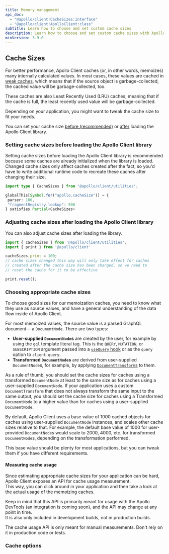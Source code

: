 ```yaml
---
title: Memory management
api_doc:
  - "@apollo/client!CacheSizes:interface"
  - "@apollo/client!ApolloClient:class"
subtitle: Learn how to choose and set custom cache sizes
description: Learn how to choose and set custom cache sizes with Apollo Client.
minVersion: 3.9.0
---
```



## Cache Sizes

For better performance, Apollo Client caches (or, in other words, memoizes) many
internally calculated values.
In most cases, these values are cached in [weak caches](https://en.wikipedia.org/wiki/Weak_reference), which means that if the
source object is garbage-collected, the cached value will be garbage-collected,
too.

These caches are also Least Recently Used (LRU) caches, meaning that if the cache is full,
the least recently used value will be garbage-collected.

Depending on your application, you might want to tweak the cache size to fit your
needs.

You can set your cache size [before (recommended)](#setting-cache-sizes-before-loading-the-apollo-client-library) or [after](#adjusting-cache-sizes-after-loading-the-apollo-client-library) loading the Apollo Client library.

### Setting cache sizes before loading the Apollo Client library

Setting cache sizes before loading the Apollo Client library is recommended because some caches are already initialized when the library is loaded. Changed cache sizes only
affect caches created after the fact, so you'd have to write additional runtime code to recreate these caches after changing their size.

 ```ts
import type { CacheSizes } from '@apollo/client/utilities';

 globalThis[Symbol.for("apollo.cacheSize")] = {
  parser: 100,
  "fragmentRegistry.lookup": 500
 } satisfies Partial<CacheSizes>
 ```

### Adjusting cache sizes after loading the Apollo Client library

You can also adjust cache sizes after loading the library.

```js
import { cacheSizes } from '@apollo/client/utilities';
import { print } from '@apollo/client'

cacheSizes.print = 100;
// cache sizes changed this way will only take effect for caches 
// created after the cache size has been changed, so we need to 
// reset the cache for it to be effective

print.reset();
```

### Choosing appropriate cache sizes

<Remarks
  canonicalReference="@apollo/client!CacheSizes:interface"
/>

To choose good sizes for our memoization caches, you need to know what they
use as source values, and have a general understanding of the data flow inside of
Apollo Client.

For most memoized values, the source value is a parsed GraphQL document&mdash;
a `DocumentNode`. There are two types:

* **User-supplied `DocumentNode`s** are created
  by the user, for example by using the `gql` template literal tag.
  This is the `QUERY`, `MUTATION`, or `SUBSCRIPTION` argument passed
  into a [`useQuery` hook](../data/queries/#usequery-api) or as the `query` option to `client.query`.
* **Transformed `DocumentNode`s** are derived from
  user-supplied `DocumentNode`s, for example, by applying [`DocumentTransform`s](../data/document-transforms/) to them.

As a rule of thumb, you should set the cache sizes for caches using a transformed
`DocumentNode` at least to the same size as for caches using a user-supplied
`DocumentNode`. If your application uses a custom `DocumentTransform` that does
not always transform the same input to the same output, you should set the cache
size for caches using a Transformed `DocumentNode` to a higher value than for
caches using a user-supplied `DocumentNode`.

By default, Apollo Client uses a base value of 1000 cached objects for caches using
user-supplied `DocumentNode` instances, and scales other cache sizes relative
to that. For example, the default base value of 1000 for user-provided `DocumentNode`s would scale to 2000, 4000, etc. for transformed `DocumentNode`s, depending on the transformation performed.

This base value should be plenty for most applications, but you can tweak them if you have different requirements.

#### Measuring cache usage

Since estimating appropriate cache sizes for your application can be hard, Apollo Client
exposes an API for cache usage measurement.<br />
This way, you can click around in your application and then take a look at the
actual usage of the memoizing caches.

Keep in mind that this API is primarily meant for usage with the Apollo DevTools
(an integration is coming soon), and the API may change at any
point in time.<br />
It is also only included in development builds, not in production builds.

<Note>

The cache usage API is only meant for manual measurements. Don't rely on it in production code or tests.

</Note>

<Example
  canonicalReference="@apollo/client!ApolloClient#getMemoryInternals:member"
  index={0}
/>

<Example
  collapsible
  canonicalReference="@apollo/client!ApolloClient#getMemoryInternals:member"
  index={1}
/>

### Cache options

<PropertySignatureTable
  canonicalReference="@apollo/client!CacheSizes:interface"
  properties
/>
